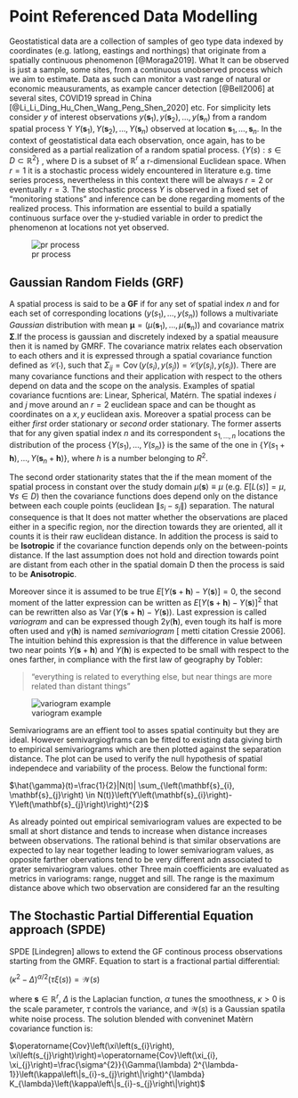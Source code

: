 # Point Referenced Data Modelling {#prd}


Geostatistical data are a collection of samples of geo type data indexed by coordinates (e.g. latlong, eastings and northings) that originate from a spatially continuous phenomenon [@Moraga2019]. What It can be observed is just a sample, some sites, from a continuous unobserved process which we aim to estimate. Data as such can monitor a vast range of natural or economic meausuraments, as example cancer detection [@Bell2006] at several sites, COVID19 spread in China [@Li_Li_Ding_Hu_Chen_Wang_Peng_Shen_2020] etc. For simplicity lets consider $y$ of interest observations $y\left(\boldsymbol{s}_{1}\right),y\left(\boldsymbol{s}_{2}\right), \ldots, y\left(\boldsymbol{s}_{n}\right)$
from a random spatial process Y $Y\left(\boldsymbol{s}_{1}\right),Y\left(\boldsymbol{s}_{2}\right), \ldots, Y\left(\boldsymbol{s}_{n}\right)$ observed at location $\boldsymbol{s}_{1}, \ldots, \boldsymbol{s}_{n}$. In the context of geostatistical data each observation, once again, has to be considered as a partial realization of a random spatial process.
$\left\{Y(s): s \in D \subset \mathbb{R}^{2}\right\}$ , where D is a subset of $\mathbb{R}^{r}$ a r-dimensional Euclidean space. 
When $r = 1$ it is a stochastic process widely encountered in literature e.g. time series process, nevertheless in this context there will be always $r = 2$ or eventually $r = 3$. The stochastic process $Y$ is observed in a fixed set of "monitoring stations" and inference can be done regarding moments of the realized process. This information are essential to build a spatially continuous surface over the y-studied variable in order to predict the phenomenon at locations not yet observed.  


![pr process](images/prdprocess.png)


## Gaussian Random Fields (GRF)

A spatial process is said to be a **GF** if for any set of spatial index $n$ and for each set of corresponding locations $\left(y\left(s_{1}\right), \ldots, y\left(s_{n}\right)\right)$ follows a multivariate _Gaussian_ distribution with mean $\boldsymbol{\mu}=\left(\mu\left(\boldsymbol{s}_{1}\right), \ldots, \mu\left(\boldsymbol{s}_{n}\right)\right)$ and covariance matrix $\mathbf{\Sigma}$.If the process is gaussian and discretely indexed by a spatial meausure then it is named by GMRF. The covariance matrix relates each observation to each others and it is expressed through a spatial covariance function defined as $\mathcal{C}(\cdot)$, such that $\Sigma_{i j}=\operatorname{Cov}\left(y\left(s_{i}\right), y\left(s_{j}\right)\right)=\mathcal{C}\left(y\left(s_{i}\right), y\left(s_{j}\right)\right)$. There are many covariance functions and their application with respect to the others depend on data and the scope on the analysis. Examples of spatial covariance fucntions are: Linear, Spherical, Matérn.
The spatial indexes $i$ and $j$ move around an $r = 2$ euclidean space and can be thought as coordinates on a $x,y$ euclidean axis. Moreover a spatial process can be either _first_ order stationary or _second_ order stationary. The former asserts that for any given spatial index $n$ and its correspondent $s_{1,\ldots,n}$ locations the distribution of the process $\left\{Y\left(s_{1}\right), \ldots, Y\left(s_{n}\right)\right\}$ is the same of the one in $\left\{Y\left(s_{1}+\boldsymbol{h}\right), \ldots, Y\left(\boldsymbol{s}_{n}+\boldsymbol{h}\right)\right\}$, where $h$ is a number belonging to $R^{2}$.

The second order stationarity states that the if the mean moment of the spatial process in constant over the study domain $\mu(\mathbf{s}) \equiv \mu$ (e.g. $E[L(s)]=\mu, \forall s \in D$) then the covariance functions does depend only on the distance between each couple points (euclidean $\left\|s_{i}-s_{j}\right\|$) separation. The natural consequence is that It does not matter whether the observations are placed either in a specific region, nor the direction towards they are oriented, all it counts it is their raw euclidean distance. In addition the process is said to be **Isotropic** if the covariance function depends only on the between-points distance. If the last assumption does not hold and direction towards point are distant from each other in the spatial domain D then the process is said to be **Anisotropic**.

Moreover since it is assumed to be true  $E[Y(\mathbf{s}+\mathbf{h})-Y(\mathbf{s})]=0$, the second moment of the latter expression can be written as $E[Y(\mathbf{s}+\mathbf{h})-Y(\mathbf{s})]^{2}$ that can be rewritten also as  $\operatorname{Var}(Y(\mathbf{s}+\mathbf{h})-Y(\mathbf{s}))$. Last expression is called _variogram_ and can be expressed though $2 \gamma(\mathbf{h})$, even tough its half is more often used and $\gamma(\mathbf{h})$ is named _semivariogram_ [ metti citation Cressie 2006]. 
The intuition behind this expression is that the difference in value between two near points $Y(\mathbf{s}+\mathbf{h})$ and $Y(\mathbf{h})$ is expected to be small with respect to the ones farther, in compliance with the first law of geography by Tobler: 

>"everything is related to everything else, but near things are more related than distant things"

![variogram example](images/variogram.png)


Semivariograms are an effient tool to asses spatial continuity but they are ideal. However semivargiogframs can be fitted to existing data giving birth to empirical semivariograms which are then plotted against the separation distance. The plot can be used to verify the null hypothesis of spatial independece and variability of the process. Below the functional form:

$\hat{\gamma}(t)=\frac{1}{2}|N(t)| \sum_{\left(\mathbf{s}_{i}, \mathbf{s}_{j}\right) \in N(t)}\left(Y\left(\mathbf{s}_{i}\right)-Y\left(\mathbf{s}_{j}\right)\right)^{2}$  

As already pointed out empirical semivariogram values are expected to be small at short distance and tends to increase when distance increases between observations. The rational behind is that similar observations are expected to lay near together leading to lower semivariogram values, as opposite farther obervations tend to be very different adn associated to grater semivariogram values.  other Three main coefficients are evaluated as metrics in variograms: range, nugget and sill. The range is the maximum distance above which two observation are considered far an the resulting  

## The Stochastic Partial Differential Equation approach (SPDE)

SPDE [Lindegren] allows to extend the GF continous process observations starting from the GMRF. Equation to start is a fractional partial differential: 

$\left(\kappa^{2}-\Delta\right)^{\alpha / 2}(\tau \xi(s))=\mathcal{W}(s)$

where $\boldsymbol{s} \in \mathbb{R}^{r}$, $\Delta$ is the Laplacian function, $\alpha$ tunes the smoothness, $\kappa>0$ is the scale parameter, $\tau$ controls the variance, and $\mathcal{W}(s)$ is a Gaussian spatila white noise process. The solution blended with conveninet Matèrn covariance function is: 

$\operatorname{Cov}\left(\xi\left(s_{i}\right), \xi\left(s_{j}\right)\right)=\operatorname{Cov}\left(\xi_{i}, \xi_{j}\right)=\frac{\sigma^{2}}{\Gamma(\lambda) 2^{\lambda-1}}\left(\kappa\left\|s_{i}-s_{j}\right\|\right)^{\lambda} K_{\lambda}\left(\kappa\left\|s_{i}-s_{j}\right\|\right)$




